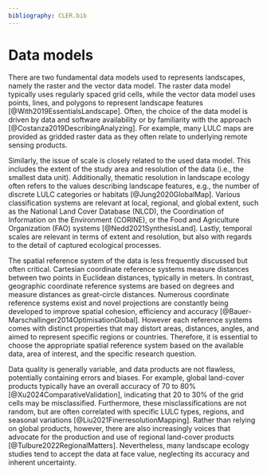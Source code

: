 ```yaml
---
bibliography: CLER.bib
---
```


<!-- Person responsible: Hesselbarth, Nowosad -->

# Data models {#sec-data}

<!-- The choice of the data type, model, and scale are crucial for the analysis's results because every type is a simplified model of the natural world. -->

There are two fundamental data models used to represents landscapes, namely the raster and the vector data model. 
The raster data model typically uses regularly spaced grid cells, while the vector data model uses points, lines, and polygons to represent landscape features [@With2019EssentialsLandscape].
Often, the choice of the data model is driven by data and software availability or by familiarity with the approach [@Costanza2019DescribingAnalyzing].
For example, many LULC maps are provided as gridded raster data as they often relate to underlying remote sensing products.

Similarly, the issue of scale is closely related to the used data model.
This includes the extent of the study area and resolution of the data (i.e., the smallest data unit).
Additionally, thematic resolution in landscape ecology often refers to the values describing landscape features, e.g., the number of discrete LULC categories or habitats
[@Jung2020GlobalMap].
Various classification systems are relevant at local, regional, and global extent, such as the National Land Cover Database (NLCD), the Coordination of Information on the Environment (CORINE), or the Food and Agriculture Organization (FAO) systems [@Nedd2021SynthesisLand].
Lastly, temporal scales are relevant in terms of extent and resolution, but also with regards to the detail of captured ecological processes.

The spatial reference system of the data is less frequently discussed but often critical.
Cartesian coordinate reference systems measure distances between two points in Euclidean distances, typically in meters. 
In contrast, geographic coordinate reference systems are based on degrees and measure distances as great-circle distances.
Numerous coordinate reference systems exist and novel projections are constantly being developed to improve spatial cohesion, efficiency and accuracy [@Bauer-Marschallinger2014OptimisationGlobal].
However each reference systems comes with distinct properties that may distort areas, distances, angles, and aimed to represent specific regions or countries. 
Therefore, it is essential to choose the appropriate spatial reference system based on the available data, area of interest, and the specific research question.

Data quality is generally variable, and data products are not flawless, potentially containing errors and biases.
For example, global land-cover products typically have an overall accuracy of 70 to 80% [@Xu2024ComparativeValidation], indicating that 20 to 30% of the grid cells may be misclassified.
Furthermore, these misclassifications are not random, but are often correlated with specific LULC types, regions, and seasonal variations [@Liu2021FinerresolutionMapping]. 
Rather than relying on global products, however, there are also increasingly voices that advocate for the production and use of regional land-cover products [@Tulbure2022RegionalMatters].
Nevertheless, many landscape ecology studies tend to accept the data at face value, neglecting its accuracy and inherent uncertainty. 